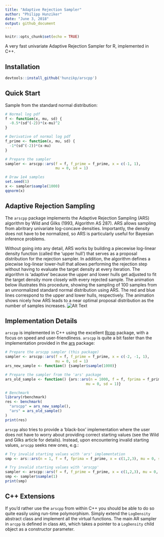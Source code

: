 ```yaml
---
title: "Adaptive Rejection Sampler"
author: "Philipp Hunziker"
date: "June 3, 2018"
output: github_document
---
```


```r
knitr::opts_chunk$set(echo = TRUE)
```

A very fast univariate Adaptive Rejection Sampler for R, implemented in C++.

## Installation

```r
devtools::install_github('hunzikp/arscpp')
```

## Quick Start

Sample from the standard normal distribution:

```r
# Normal log pdf
f <- function(x, mu, sd) {
  -0.5*(sd^(-2))*(x-mu)^2
}

# Derivative of normal log pdf
f_prime <- function(x, mu, sd) {
  -1*(sd^(-2))*(x-mu)
}

# Prepare the sampler
sampler <- arscpp::ars(f = f, f_prime = f_prime, x = c(-1, 1), 
                       mu = 0, sd = 1)

# Draw 1e4 samples
set.seed(1)
x <- sampler$sample(1000)
qqnorm(x)
```


## Adaptive Rejection Sampling

The `arscpp` package implements the Adaptive Rejection Sampling (ARS) algorithm by Wild and Gilks (1993, Algorithm AS 287). ARS allows sampling from abritrary univariate log-concave densities. Importantly, the density does not have to be normalized, so ARS is particularly useful for Bayesian inference problems. 

Without going into any detail, ARS works by building a piecewise log-linear density function (called the 'upper hull') that serves as a proposal distribution for the rejection sampler. In addition, the algorithm defines a piecwise log-linear lower-hull that allows performing the rejection step without having to evaluate the target density at every iteration. The algorithm is 'adaptive' because the upper and lower hulls get adjusted to fit the target density more closely with every rejected sample. The animation below illustrates this procedure, showing the sampling of 100 samples from an unnormalized standard normal distribution using ARS. The red and blue lines correspond to the upper and lower hulls, respectively. The animation shows nicely how ARS leads to a near optimal proposal distribution as the number of samples increases.
![Alt Text](examples/gif/ars.gif)

## Implementation Details

`arscpp` is implemented in C++ using the excellent [Rcpp](https://cran.r-project.org/package=Rcpp) package, with a focus on speed and user-friendliness. `arscpp` is quite a bit faster than the implementation provided in the [ars](https://cran.r-project.org/package=ars) package:

```r
# Prepare the arscpp sampler (this package)
sampler <- arscpp::ars(f = f, f_prime = f_prime, x = c(-2, -1, 1), 
                       mu = 0, sd = 1)
ars_new_sample <- function() {sampler$sample(1000)}

# Prepare the sampler from the 'ars' package
ars_old_sample <- function() {ars::ars(n = 1000, f = f, fprima = f_prime, x = c(-2, -1, 1), 
                                     mu = 0, sd = 1)}

# Benchmark
library(rbenchmark)
res <- benchmark(
  "arscpp" = ars_new_sample(),
  "ars" = ars_old_sample()
)
print(res)
```

`arscpp` also tries to provide a 'black-box' implementation where the user does not have to worry about providing correct starting values (see the Wild and Gilks article for details). Instead, upon encountering invalid starting values, `arscpp` seeks new ones, e.g.:

```r
# Try invalid starting values with 'ars' implementation
smp <- ars::ars(n = 1, f = f, fprima = f_prime, x = c(1,2,3), mu = 0, sd = 1)

# Try invalid starting values with 'arscpp'
sampler <- arscpp::ars(f = f, f_prime = f_prime, x = c(1,2,3), mu = 0, sd = 1)
smp <- sampler$sample(1)
print(smp)
```

## C++ Extensions

If you'd rather use the `arscpp` from within C++ you should be able to do so quite easily using run-time polymorphism. Simply extend the `LogDensity` abstract class and implement all the virtual functions. The main AR sampler in `arcpp` is defined in class `ARS`, which takes a pointer to a `LogDensity` child object as a constructor parameter. 

